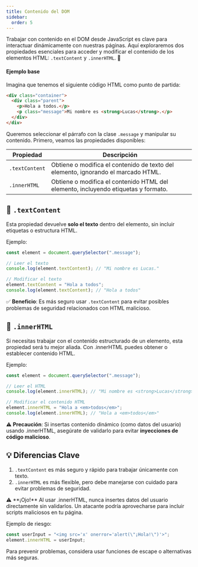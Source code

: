 ```yaml
---
title: Contenido del DOM
sidebar:
  order: 5
---
```



Trabajar con contenido en el DOM desde JavaScript es clave para interactuar dinámicamente con nuestras páginas. Aquí exploraremos dos propiedades esenciales para acceder y modificar el contenido de los elementos HTML: `.textContent` y `.innerHTML`. 🚀

#### Ejemplo base

Imagina que tenemos el siguiente código HTML como punto de partida:

```html
<div class="container">
  <div class="parent">
    <p>Hola a todos.</p>
    <p class="message">Mi nombre es <strong>Lucas</strong>.</p>
  </div>
</div>
```

Queremos seleccionar el párrafo con la clase `.message` y manipular su contenido. Primero, veamos las propiedades disponibles:

| Propiedad      | Descripción                                                                        |
| -------------- | ---------------------------------------------------------------------------------- |
| `.textContent` | Obtiene o modifica el contenido de texto del elemento, ignorando el marcado HTML.  |
| `.innerHTML`   | Obtiene o modifica el contenido HTML del elemento, incluyendo etiquetas y formato. |

## 📝 `.textContent`

Esta propiedad devuelve **solo el texto** dentro del elemento, sin incluir etiquetas o estructura HTML.

Ejemplo:

```js
const element = document.querySelector(".message");

// Leer el texto
console.log(element.textContent); // "Mi nombre es Lucas."

// Modificar el texto
element.textContent = "Hola a todos";
console.log(element.textContent); // "Hola a todos"
```

✅ **Beneficio**: Es más seguro usar `.textContent` para evitar posibles problemas de seguridad relacionados con HTML malicioso.

## 🌟 `.innerHTML`

Si necesitas trabajar con el contenido estructurado de un elemento, esta propiedad será tu mejor aliada. Con .innerHTML puedes obtener o establecer contenido HTML.

Ejemplo:

```js
const element = document.querySelector(".message");

// Leer el HTML
console.log(element.innerHTML); // "Mi nombre es <strong>Lucas</strong>."

// Modificar el contenido HTML
element.innerHTML = "Hola a <em>todos</em>";
console.log(element.innerHTML); // "Hola a <em>todos</em>"
```

⚠️ **Precaución**: Si insertas contenido dinámico (como datos del usuario) usando .innerHTML, asegúrate de validarlo para evitar **inyecciones de código malicioso**.

## 💡 Diferencias Clave

1. `.textContent` es más seguro y rápido para trabajar únicamente con texto.
2. `.innerHTML` es más flexible, pero debe manejarse con cuidado para evitar problemas de seguridad.

<Aside type="caution" title="Seguridad con .innerHTML">
  ⚠️ **¡Ojo!** Al usar .innerHTML, nunca insertes datos del usuario directamente sin validarlos. Un atacante podría aprovecharse para incluir scripts maliciosos en tu página.

Ejemplo de riesgo:

```js
const userInput = "<img src='x' onerror='alert(\"¡Hola!\")'>";
element.innerHTML = userInput;
```

Para prevenir problemas, considera usar funciones de escape o alternativas más seguras.

</Aside>
